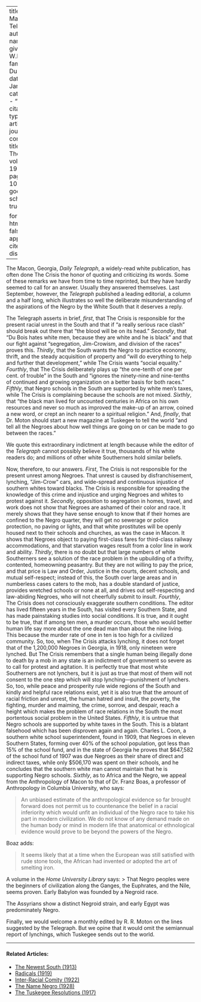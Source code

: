 
---
title: 'The Macon Telegraph'
author:
  - name:
      given: W.E.B.
      family: Du Bois
date: Jan. 1920
categories: 
  - ""
citation: 
  type: article-journal
  container-title: The Crisis
  volume: 19
  issue: 3
  page: 109-110
google-scholar: true

format:
  html:
    toc: false
    appendix-cite-as: display
---



The Macon, Georgia, *Daily Telegraph*, a widely-read white publication, has often done <span class="small-caps">The Crisis</span> the honor of quoting and criticizing its words. Some of these remarks we have from time to time reprinted, but they have hardly seemed to call for an answer. Usually they answered themselves. Last September, however, the *Telegraph* published a leading editorial, a column and a half long, which illustrates so well the deliberate misunderstanding of the aspirations of the Negro by the White South that it deserves a reply. 

The Telegraph asserts in brief, *first*, that <span class="small-caps">The Crisis</span> is responsible for the present racial unrest in the South and that if "a really serious race clash" should break out there that "the blood will be on its head." *Secondly*, that "Du Bois hates white men, because they are white and he is black" and that our fight against "segregation, Jim-Crowism, and division of the races" proves this. *Thirdly*, that the South wants the Negro to practice economy, thrift, and the steady acquisition of property and "will do everything to help and further that development," while <span class="small-caps">The Crisis</span> wants "social equality." *Fourthly*, that <span class="small-caps">The Crisis</span> deliberately plays up "the one-tenth of one per cent. of trouble" in the South and "ignores the ninety-nine and nine-tenths of continued and growing organization on a better basis for both races." *Fifthly*, that Negro schools in the South are supported by white men's taxes, while <span class="small-caps">The Crisis</span> is complaining because the schools are not mixed. *Sixthly*, that "the black man lived for uncounted centuries in Africa on his own resources and never so much as improved the make-up of an arrow, coined a new word, or crept an inch nearer to a spiritual religion." And, *finally*, that Dr. Moton should start a new magazine at Tuskegee to tell the world "and tell all the Negroes about how well things are going on or can be made to go between the races." 

We quote this extraordinary indictment at length because while the editor of the *Telegraph* cannot possibly believe it true, thousands of his white readers do; and millions of other white Southerners hold similar beliefs. 

Now, therefore, to our answers. *First*, <span class="small-caps">The Crisis</span> is not responsible for the present unrest among Negroes. That unrest is caused by disfranchisement, lynching, "Jim-Crow" cars, and wide-spread and continuous injustice of southern whites toward blacks. <span class="small-caps">The Crisis</span> is responsible for spreading the knowledge of this crime and injustice and urging Negroes and whites to protest against it. *Secondly*, opposition to segregation in homes, travel, and work does not show that Negroes are ashamed of their color and race. It merely shows that they have sense enough to know that if their homes are confined to the Negro quarter, they will get no sewerage or police protection, no paving or lights, and that white prostitutes will be openly housed next to their schools and churches, as was the case in Macon. It shows that Negroes object to paying first-class fares for third-class railway accommodations, and that starvation wages result from a color line in work and ability. *Thirdly*, there is no doubt but that large numbers of white Southerners see a solution of the race problem in the upbuilding of a thrifty, contented, homeowning peasantry. But they are not willing to pay the price, and that price is Law and Order, Justice in the courts, decent schools, and mutual self-respect; instead of this, the South over large areas and in numberless cases caters to the mob, has a double standard of justice, provides wretched schools or none at all, and drives out self-respecting and law-abiding Negroes, who will not cheerfully submit to insult. *Fourthly*, <span class="small-caps">The Crisis</span> does not consciously exaggerate southern conditions. The editor has lived fifteen years in the South, has visited every Southern State, and has made painstaking studies into social conditions. It is true, and it ought to be true, that if among ten men, a murder occurs, those who would better human life say more about the one dead man than about the nine living. This because the murder rate of one in ten is too high for a civilized community. So, too, when <span class="small-caps">The Crisis</span> attacks lynching, it does not forget that of the 1,200,000 Negroes in  Georgia, in 1918, only nineteen were lynched. But <span class="small-caps">The Crisis</span> remembers that a single human being illegally done to death by a mob in any state is an indictment of government so severe as to call for protest and agitation. It is perfectly true that most white Southerners are not lynchers, but it is just as true that most of them will not consent to the one step which will stop lynching---punishment of lynchers. So, too, while peace and prosperity rule wide regions of the South and kindly and helpful race relations exist, yet it is also true that the amount of racial friction and unrest, the human hatred and insult, the poverty, the fighting, murder and maiming, the crime, sorrow, and despair, reach a height which makes the problem of race relations in the South the most portentous social problem in the United States. *Fifthly*, it is untrue that Negro schools are supported by white taxes in the South. This is a blatant falsehood which has been disproven again and again. Charles L. Coon, a southern white school superintendent, found in 1909, that Negroes in eleven Southern States, forming over 40% of the school population, got less than 15% of the school fund, and in the state of Georgia he proves that $647,582 of the school fund of 1907 was due Negroes as their share of direct and indirect taxes, while only $506,170 was spent on their schools, and he concludes that the southern white man cannot maintain that he is supporting Negro schools. *Sixthly*, as to Africa and the Negro, we appeal from the Anthropology of Macon to that of Dr. Franz Boas, a professor of Anthropology in Columbia University, who says: 

> An unbiased estimate of the anthropological evidence so far brought forward does not permit us to countenance the belief in a racial inferiority which would unfit an individual of the Negro race to take his part in modern civilization. We do not know of any demand made on the human body or mind in modern life that anatomical or ethnological evidence would prove to be beyond the powers of the Negro.

Boaz adds: 

> It seems likely that at a time when the European was still satisfied with rude stone tools, the African had invented or adopted the art of smelting iron.

A volume in the *Home University Library* says: 
> That Negro peoples were the beginners of civilization along the Ganges, the Euphrates, and the Nile, seems proven. Early Babylon was founded by a Negroid race.    <p> The Assyrians show a distinct Negroid strain, and early Egypt was predominately Negro. 

Finally, we would welcome a monthly edited by R. R. Moton on the lines suggested by the Telegraph. But we opine that it would omit the semiannual report of lynchings, which Tuskegee sends out to the world.

<!-- Similar articles start here -->
<div  class="clear-wrap"></div>
<hr>
#### Related Articles:

* [The Newest South (1913)](/Volumes/06/03/newest_south.html)
* [Radicals (1919)](/Volumes/19/02/radicals.html)
* [Inter-Racial Comity (1922)](/Volumes/22/01/inter-racial_comity.html)
* [The Name Negro (1928)](/Volumes/35/03/name_negro.html)
* [The Tuskegee Resolutions (1917)](/Volumes/13/05/tuskegee_resolutions.html)

<!-- Similar articles end here -->